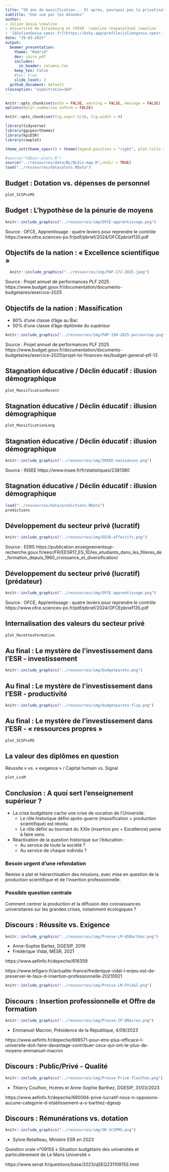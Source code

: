 ```yaml
---
title: "50 ans de massification... Et après, pourquoi pas la privatisation ?"
subtitle: "Une vue par les données"
author: 
- Julien Gossa \newline 
- Université de Strasbourg et CPESR  \newline \hspace{3cm} \newline
- '[@JulienGossa.cpesr.fr](https://bsky.app/profile/juliengossa.cpesr.fr) gossa@unistra.fr'
date: "29-03-2025"
output: 
  beamer_presentation:
    theme: "Madrid"
    dev: cairo_pdf
    includes:
      in_header: columns.tex
    keep_tex: False
    #toc: true
    slide_level: 2
  github_document: default
classoption: "aspectratio=169"
---
```


```r
knitr::opts_chunk$set(echo = FALSE, warning = FALSE, message = FALSE)
options(dplyr.summarise.inform = FALSE)

knitr::opts_chunk$set(fig.asp=7.5/16, fig.width = 8)

library(tidyverse)
library(ggcpesrthemes)
library(kpiESR)
library(cowplot)

theme_set(theme_cpesr() + theme(legend.position = "right", plot.title = element_text(hjust = 0.5)))

#source("tdbesr-plots.R")
source("../ressources/data/BL/BLViz-map.R",chdir = TRUE)
load("../ressources/data/plots.RData")
```


## Budget : Dotation vs. dépenses de personnel

```r
plot_SCSPvsMS
```

## Budget : L'hypothèse de la pénurie de moyens

```r
knitr::include_graphics("../ressources/img/OFCE-apprentissage.png")
```

\tiny

Source : OFCE, Apprentissage : quatre leviers pour reprendre le contrôle 
https://www.ofce.sciences-po.fr/pdf/pbrief/2024/OFCEpbrief135.pdf


## Objectifs de la nation : « Excellence scientifique »


```r
  knitr::include_graphics("../ressources/img/PAP-172-2025.jpeg")
```

\tiny
Source : Projet annuel de performances PLF 2025 https://www.budget.gouv.fr/documentation/documents-budgetaires/exercice-2025


## Objectifs de la nation : Massification

- 80% d'une classe d'âge au Bac
- 50% d'une classe d'âge diplômée du supérieur


```r
knitr::include_graphics("../ressources/img/PAP-150-2025-parcoursup.png")
```

\tiny

Source : Projet annuel de performances PLF 2025 https://www.budget.gouv.fr/documentation/documents-budgetaires/exercice-2025/projet-loi-finances-les/budget-general-plf-13




## Stagnation éducative / Déclin éducatif : illusion démographique

```r
plot_MassificationRecent
```


## Stagnation éducative / Déclin éducatif : illusion démographique

```r
plot_MassificationLong
```

## Stagnation éducative / Déclin éducatif : illusion démographique

```r
knitr::include_graphics("../ressources/img/INSEE-naissances.png")
```

Source : INSEE https://www.insee.fr/fr/statistiques/2381380


## Stagnation éducative / Déclin éducatif : illusion démographique

```r
load("../ressources/data/predictions.RData")
predictions
```

## Développement du secteur privé (lucratif)

```r
knitr::include_graphics("../ressources/img/EESR-effectifs.png")
```

\tiny
Source : EERS 
https://publication.enseignementsup-recherche.gouv.fr/eesr/FR/EESR17_ES_10/les_etudiants_dans_les_filieres_de_formation_depuis_1960_croissance_et_diversification/


## Développement du secteur privé (lucratif) (prédateur)

```r
knitr::include_graphics("../ressources/img/OFCE-apprentissage.png")
```

\tiny

Source : OFCE, Apprentissage : quatre leviers pour reprendre le contrôle 
https://www.ofce.sciences-po.fr/pdf/pbrief/2024/OFCEpbrief135.pdf


## Internalisation des valeurs du secteur privé

```r
plot_RecettesFormation
```


## Au final : Le mystère de l'investissement dans l'ESR - investissement

```r
knitr::include_graphics("../ressources/img/budgetparetu.png")
```


## Au final : Le mystère de l'investissement dans l'ESR - productivité

```r
knitr::include_graphics("../ressources/img/budgetparetu-flip.png")
```

## Au final : Le mystère de l'investissement dans l'ESR - « ressources propres »

```r
plot_SCSPvsMS
```

## La valeur des diplômes en question

Réussite » vs. « exigence » / Capital humain vs. Signal 

```r
plot_LvsM
```




## Conclusion : A quoi sert l'enseignement supérieur ?

- La crise budgétaire cache une crise de vocation de l'Université.
  - Le rôle historique défini après-guerre (massification + production scientifique) est révolu.
  - Le rôle défini au tournant du XXIe (insertion pro + Excellence) peine à faire sens.
- Réactivation de la question historique sur l'éducation :
  - Au service de toute la société ? 
  - Au service de chaque individu ?
  
### Besoin urgent d'une refondation

\centering
Remise à plat et hiérarchisation des missions, avec mise en question de la production scientifique et de l'insertion professionnelle.

### Possible question centrale

\centering
Comment centrer la production et la diffusion des connaissances universitaires sur les grandes crises, notamment écologiques ?


## Discours : Réussite vs. Exigence


:::::: {.cols data-latex=""}

::: {.col data-latex="{0.60\textwidth}"}

```r
knitr::include_graphics("../ressources/img/Presse-LM-ASBarthez.png")
``` 

- Anne-Sophie Bartez, DGESIP, 2019
- Frédérique Vidal, MESR, 2021
\vfill

\tiny
https://www.aefinfo.fr/depeche/616359

https://www.lefigaro.fr/actualite-france/frederique-vidal-l-enjeu-est-de-preserver-le-taux-d-insertion-professionnelle-20210921

:::
::: {.col data-latex="{0.40\textwidth}"}

```r
knitr::include_graphics("../ressources/img/Presse-LM-FVidal.png")
``` 

:::
::::::


## Discours : Insertion professionnelle et Offre de formation

```r
knitr::include_graphics("../ressources/img/Presse-IP-EMacron.png")
``` 

- Emmanuel Macron, Présidence de la République, 4/09/2023

\tiny
https://www.aefinfo.fr/depeche/698571-pour-etre-plus-efficace-l-universite-doit-faire-davantage-contribuer-ceux-qui-ont-le-plus-de-moyens-emmanuel-macron




## Discours : Public/Privé - Qualité

```r
knitr::include_graphics("../ressources/img/Presse-Privé-TCoulhon.png")
``` 

- Thierry Coulhon, Hcéres et Anne-Sophie Barthez, DGESIP, 31/03/2023

\tiny
https://www.aefinfo.fr/depeche/690094-prive-lucratif-nous-n-opposons-aucune-categorie-d-etablissement-a-s-barthez-dgesip



## Discours : Rémunérations vs. dotation

```r
knitr::include_graphics("../ressources/img/SR-SCSPMS.png")
``` 

- Sylvie Retailleau, Ministre ESR en 2023

\tiny
Question orale n°0915S « Situation budgétaire des universités et particulièrement de Le Mans Université »

https://www.senat.fr/questions/base/2023/qSEQ23110915S.html


